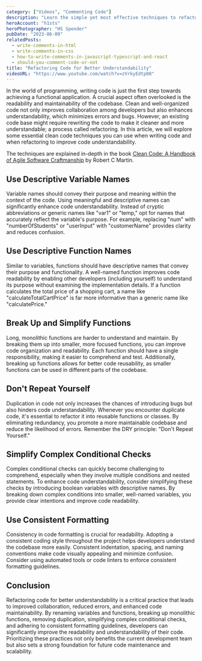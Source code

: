 ```yaml
---
category: ["Videos", "Commenting Code"]
description: "Learn the simple yet most effective techniques to refactor code for better understandability, which makes it a breeze to maintain and understand."
heroAccount: "h1sts"
heroPhotographer: "HS Spender"
pubDate: "2023-06-09"
relatedPosts:
  - write-comments-in-html
  - write-comments-in-css
  - how-to-write-comments-in-javascript-typescript-and-react
  - should-you-comment-code-or-not
title: "Refactoring Code for Better Understandability"
videoURL: "https://www.youtube.com/watch?v=zVrkyEdtp08"
---
```


In the world of programming, writing code is just the first step towards achieving a functional application. A crucial aspect often overlooked is the readability and maintainability of the codebase. Clean and well-organized code not only improves collaboration among developers but also enhances understandability, which minimizes errors and bugs. However, an existing code base might require rewriting the code to make it cleaner and more understandable; a process called refactoring. In this article, we will explore some essential clean code techniques you can use when writing code and when refactoring to improve code understandability.

The techniques are explained in-depth in the book [Clean Code: A Handbook of Agile Software Craftmanship](https://amzn.to/3pXPTl5) by Robert C Martin.

## Use Descriptive Variable Names

Variable names should convey their purpose and meaning within the context of the code. Using meaningful and descriptive names can significantly enhance code understandability. Instead of cryptic abbreviations or generic names like "var1" or "temp," opt for names that accurately reflect the variable's purpose. For example, replacing "num" with "numberOfStudents" or "userInput" with "customerName" provides clarity and reduces confusion.

## Use Descriptive Function Names

Similar to variables, functions should have descriptive names that convey their purpose and functionality. A well-named function improves code readability by enabling other developers (including yourself) to understand its purpose without examining the implementation details. If a function calculates the total price of a shopping cart, a name like "calculateTotalCartPrice" is far more informative than a generic name like "calculatePrice."

## Break Up and Simplify Functions

Long, monolithic functions are harder to understand and maintain. By breaking them up into smaller, more focused functions, you can improve code organization and readability. Each function should have a single responsibility, making it easier to comprehend and test. Additionally, breaking up functions allows for better code reusability, as smaller functions can be used in different parts of the codebase.

## Don't Repeat Yourself

Duplication in code not only increases the chances of introducing bugs but also hinders code understandability. Whenever you encounter duplicate code, it's essential to refactor it into reusable functions or classes. By eliminating redundancy, you promote a more maintainable codebase and reduce the likelihood of errors. Remember the DRY principle: "Don't Repeat Yourself."

## Simplify Complex Conditional Checks

Complex conditional checks can quickly become challenging to comprehend, especially when they involve multiple conditions and nested statements. To enhance code understandability, consider simplifying these checks by introducing boolean variables with descriptive names. By breaking down complex conditions into smaller, well-named variables, you provide clear intentions and improve code readability.

## Use Consistent Formatting

Consistency in code formatting is crucial for readability. Adopting a consistent coding style throughout the project helps developers understand the codebase more easily. Consistent indentation, spacing, and naming conventions make code visually appealing and minimize confusion. Consider using automated tools or code linters to enforce consistent formatting guidelines.

## Conclusion

Refactoring code for better understandability is a critical practice that leads to improved collaboration, reduced errors, and enhanced code maintainability. By renaming variables and functions, breaking up monolithic functions, removing duplication, simplifying complex conditional checks, and adhering to consistent formatting guidelines, developers can significantly improve the readability and understandability of their code. Prioritizing these practices not only benefits the current development team but also sets a strong foundation for future code maintenance and scalability.
